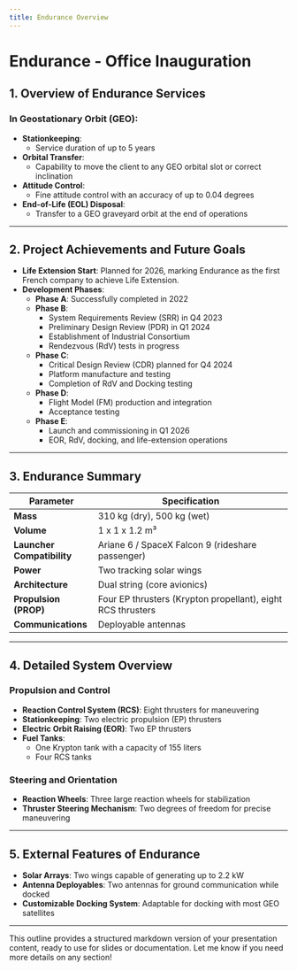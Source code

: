```yaml
---
title: Endurance Overview
---
```


# Endurance - Office Inauguration

## 1. Overview of Endurance Services

### In Geostationary Orbit (GEO):
- **Stationkeeping**: 
  - Service duration of up to 5 years
- **Orbital Transfer**: 
  - Capability to move the client to any GEO orbital slot or correct inclination
- **Attitude Control**: 
  - Fine attitude control with an accuracy of up to 0.04 degrees
- **End-of-Life (EOL) Disposal**: 
  - Transfer to a GEO graveyard orbit at the end of operations

---

## 2. Project Achievements and Future Goals

- **Life Extension Start**: Planned for 2026, marking Endurance as the first French company to achieve Life Extension.
- **Development Phases**:
  - **Phase A**: Successfully completed in 2022
  - **Phase B**:
    - System Requirements Review (SRR) in Q4 2023
    - Preliminary Design Review (PDR) in Q1 2024
    - Establishment of Industrial Consortium
    - Rendezvous (RdV) tests in progress
  - **Phase C**: 
    - Critical Design Review (CDR) planned for Q4 2024
    - Platform manufacture and testing
    - Completion of RdV and Docking testing
  - **Phase D**: 
    - Flight Model (FM) production and integration
    - Acceptance testing
  - **Phase E**: 
    - Launch and commissioning in Q1 2026
    - EOR, RdV, docking, and life-extension operations

---

## 3. Endurance Summary

| Parameter               | Specification                                           |
|-------------------------|---------------------------------------------------------|
| **Mass**                | 310 kg (dry), 500 kg (wet)                              |
| **Volume**              | 1 x 1 x 1.2 m³                                          |
| **Launcher Compatibility** | Ariane 6 / SpaceX Falcon 9 (rideshare passenger) |
| **Power**               | Two tracking solar wings                                |
| **Architecture**        | Dual string (core avionics)                             |
| **Propulsion (PROP)**   | Four EP thrusters (Krypton propellant), eight RCS thrusters |
| **Communications**      | Deployable antennas                                     |

---

## 4. Detailed System Overview

### Propulsion and Control
- **Reaction Control System (RCS)**: Eight thrusters for maneuvering
- **Stationkeeping**: Two electric propulsion (EP) thrusters
- **Electric Orbit Raising (EOR)**: Two EP thrusters
- **Fuel Tanks**: 
  - One Krypton tank with a capacity of 155 liters
  - Four RCS tanks

### Steering and Orientation
- **Reaction Wheels**: Three large reaction wheels for stabilization
- **Thruster Steering Mechanism**: Two degrees of freedom for precise maneuvering

---

## 5. External Features of Endurance

- **Solar Arrays**: Two wings capable of generating up to 2.2 kW
- **Antenna Deployables**: Two antennas for ground communication while docked
- **Customizable Docking System**: Adaptable for docking with most GEO satellites

---

This outline provides a structured markdown version of your presentation content, ready to use for slides or documentation. Let me know if you need more details on any section!